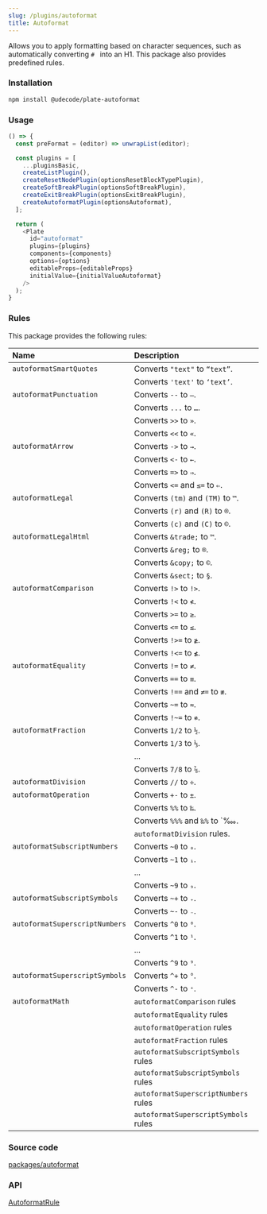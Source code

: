 ```yaml
---
slug: /plugins/autoformat
title: Autoformat
---
```


Allows you to apply formatting based on character sequences, such as automatically converting `# `
into an H1. This package also provides predefined rules.

### Installation

```bash npm2yarn
npm install @udecode/plate-autoformat
```

### Usage

```ts live
() => {
  const preFormat = (editor) => unwrapList(editor);

  const plugins = [
    ...pluginsBasic,
    createListPlugin(),
    createResetNodePlugin(optionsResetBlockTypePlugin),
    createSoftBreakPlugin(optionsSoftBreakPlugin),
    createExitBreakPlugin(optionsExitBreakPlugin),
    createAutoformatPlugin(optionsAutoformat),
  ];

  return (
    <Plate
      id="autoformat"
      plugins={plugins}
      components={components}
      options={options}
      editableProps={editableProps}
      initialValue={initialValueAutoformat}
    />
  );
}
```

### Rules

This package provides the following rules:

| Name                           | Description                                                  |
|:-------------------------------|:-------------------------------------------------------------|
| `autoformatSmartQuotes`        | Converts `"text"` to `“text”`.                                        |
|                                | Converts `'text'` to `‘text’`.                                        |
| `autoformatPunctuation`        | Converts `--` to `—`.                                        |
|                                | Converts `...` to `…`.                                       |
|                                | Converts `>>` to `»`.                                        |
|                                | Converts `<<` to `«`.                                        |
| `autoformatArrow`              | Converts `->` to `→`.                                        |
|                                | Converts `<-` to `←`.                                        |
|                                | Converts `=>` to `⇒`.                                        |
|                                | Converts `<=` and `≤=` to `⇐`.                               |
| `autoformatLegal`              | Converts `(tm)` and `(TM)` to `™`.                           |
|                                | Converts `(r)` and `(R)` to `®`.                             |
|                                | Converts `(c)` and `(C)` to `©`.                             |
| `autoformatLegalHtml`          | Converts `&trade;` to `™`.                                   |
|                                | Converts `&reg;` to `®`.                                     |
|                                | Converts `&copy;` to `©`.                                    |
|                                | Converts `&sect;` to `§`.                                    |
| `autoformatComparison`         | Converts `!>` to `!>`.                                       |
|                                | Converts `!<` to `≮`.                                        |
|                                | Converts `>=` to `≥`.                                        |
|                                | Converts `<=` to `≤`.                                        |
|                                | Converts `!>=` to `≱`.                                       |
|                                | Converts `!<=` to `≰`.                                       |
| `autoformatEquality`           | Converts `!=` to `≠`.                                        |
|                                | Converts `==` to `≡`.                                        |
|                                | Converts `!==` and `≠=` to `≢`.                              |
|                                | Converts `~=` to `≈`.                                        |
|                                | Converts `!~=` to `≉`.                                       |
| `autoformatFraction`           | Converts `1/2` to `½`.                                       |
|                                | Converts `1/3` to `⅓`.                                       |
|                                | ...                                      |
|                                | Converts `7/8` to `⅞`.                                       |
| `autoformatDivision`           | Converts `//` to `÷`.                                        |
| `autoformatOperation`          | Converts `+-` to `±`.                                        |
|                                | Converts `%%` to `‰`.                              |
|                                | Converts `%%%` and `‰%` to `‱.
|                                | `autoformatDivision` rules.                                  |
| `autoformatSubscriptNumbers`   | Converts `~0` to `₀`.                                        |
|                                | Converts `~1` to `₁`.                                        |
|                                | ...                                                          |
|                                | Converts `~9` to `₉`.                                        |
| `autoformatSubscriptSymbols`   | Converts `~+` to `₊`.                                        |
|                                | Converts `~-` to `₋`.                                        |
| `autoformatSuperscriptNumbers` | Converts `^0` to `⁰`.                                        |
|                                | Converts `^1` to `¹`.                                        |
|                                | ...                                                          |
|                                | Converts `^9` to `⁹`.                                        |
| `autoformatSuperscriptSymbols` | Converts `^+` to `°`.                                        |
|                                | Converts `^-` to `⁺`.                                        |
| `autoformatMath`               | `autoformatComparison` rules                                 |
|                                | `autoformatEquality` rules                                   |
|                                | `autoformatOperation` rules                                  |
|                                | `autoformatFraction` rules                                   |
|                                | `autoformatSubscriptSymbols` rules                         |
|                                | `autoformatSubscriptSymbols` rules                           |
|                                | `autoformatSuperscriptNumbers` rules                         |
|                                | `autoformatSuperscriptSymbols` rules                           |

### Source code

[packages/autoformat](https://github.com/udecode/plate/tree/main/packages/autoformat/src)

### API

[AutoformatRule](https://plate-api.udecode.io/interfaces/autoformatrule.html)
